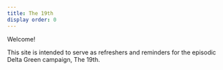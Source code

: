 ```yaml
---
title: The 19th
display order: 0
---
```


Welcome!

This site is intended to serve as refreshers and reminders for the episodic Delta Green campaign, The 19th.
